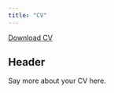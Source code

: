 ```yaml
---
title: "CV"
---
```


<a href="https://www.dropbox.com/s/xk8xqbmdv7gujp6/CV_Academic_LetterSize.pdf?dl=0" class="download" title="Download CV as PDF">Download CV</a>			

## Header

Say more about your CV here.